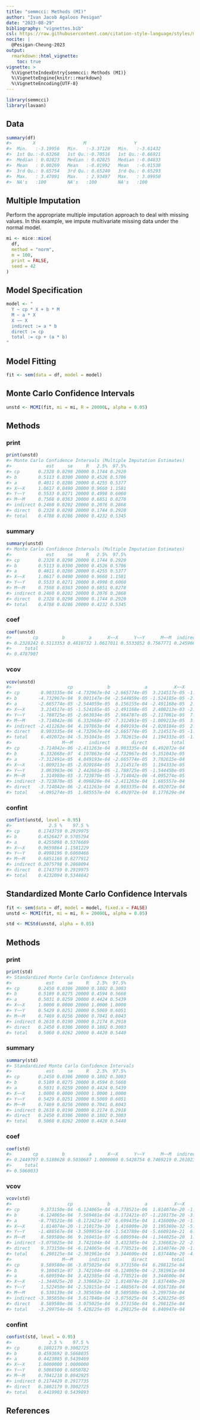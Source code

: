 ```yaml
---
title: "semmcci: Methods (MI)"
author: "Ivan Jacob Agaloos Pesigan"
date: "2023-08-29"
bibliography: "vignettes.bib"
csl: https://raw.githubusercontent.com/citation-style-language/styles/master/apa.csl
nocite: |
  @Pesigan-Cheung-2023
output:
  rmarkdown::html_vignette:
    toc: true
vignette: >
  %\VignetteIndexEntry{semmcci: Methods (MI)}
  %\VignetteEngine{knitr::rmarkdown}
  %\VignetteEncoding{UTF-8}
---
```


<!-- vignettes/methods-mc-mi.Rmd is generated from .setup/vignettes/methods-mc-mi.Rmd.orig. Please edit that file -->






```r
library(semmcci)
library(lavaan)
```

## Data




```r
summary(df)
#>        X                  M                  Y           
#>  Min.   :-3.19956   Min.   :-3.37128   Min.   :-3.61432  
#>  1st Qu.:-0.63268   1st Qu.:-0.70516   1st Qu.:-0.66921  
#>  Median : 0.02823   Median : 0.02825   Median :-0.04833  
#>  Mean   : 0.00269   Mean   :-0.01992   Mean   :-0.01538  
#>  3rd Qu.: 0.65754   3rd Qu.: 0.65240   3rd Qu.: 0.65293  
#>  Max.   : 3.47091   Max.   : 2.93497   Max.   : 3.09950  
#>  NA's   :100        NA's   :100        NA's   :100
```

## Multiple Imputation

Perform the appropriate multiple imputation approach to deal with missing values.
In this example, we impute multivariate missing data under the normal model.


```r
mi <- mice::mice(
  df,
  method = "norm",
  m = 100,
  print = FALSE,
  seed = 42
)
```

## Model Specification


```r
model <- "
  Y ~ cp * X + b * M
  M ~ a * X
  X ~~ X
  indirect := a * b
  direct := cp
  total := cp + (a * b)
"
```

## Model Fitting


```r
fit <- sem(data = df, model = model)
```

## Monte Carlo Confidence Intervals


```r
unstd <- MCMI(fit, mi = mi, R = 20000L, alpha = 0.05)
```

## Methods

### print


```r
print(unstd)
#> Monte Carlo Confidence Intervals (Multiple Imputation Estimates)
#>             est     se     R   2.5%  97.5%
#> cp       0.2328 0.0298 20000 0.1744 0.2920
#> b        0.5113 0.0300 20000 0.4526 0.5706
#> a        0.4811 0.0286 20000 0.4255 0.5377
#> X~~X     1.0617 0.0490 20000 0.9660 1.1581
#> Y~~Y     0.5533 0.0271 20000 0.4998 0.6060
#> M~~M     0.7568 0.0363 20000 0.6851 0.8278
#> indirect 0.2460 0.0202 20000 0.2076 0.2868
#> direct   0.2328 0.0298 20000 0.1744 0.2920
#> total    0.4788 0.0286 20000 0.4232 0.5345
```

### summary


```r
summary(unstd)
#> Monte Carlo Confidence Intervals (Multiple Imputation Estimates)
#>             est     se     R   2.5%  97.5%
#> cp       0.2328 0.0298 20000 0.1744 0.2920
#> b        0.5113 0.0300 20000 0.4526 0.5706
#> a        0.4811 0.0286 20000 0.4255 0.5377
#> X~~X     1.0617 0.0490 20000 0.9660 1.1581
#> Y~~Y     0.5533 0.0271 20000 0.4998 0.6060
#> M~~M     0.7568 0.0363 20000 0.6851 0.8278
#> indirect 0.2460 0.0202 20000 0.2076 0.2868
#> direct   0.2328 0.0298 20000 0.1744 0.2920
#> total    0.4788 0.0286 20000 0.4232 0.5345
```

### coef


```r
coef(unstd)
#>        cp         b         a      X~~X      Y~~Y      M~~M  indirect    direct 
#> 0.2328242 0.5113353 0.4810732 1.0617011 0.5533052 0.7567771 0.2459664 0.2328242 
#>     total 
#> 0.4787907
```

### vcov


```r
vcov(unstd)
#>                     cp             b             a          X~~X          Y~~Y
#> cp        8.903335e-04 -4.732967e-04 -2.665774e-05  3.214517e-05 -1.788725e-05
#> b        -4.732967e-04  9.001147e-04 -2.544059e-05 -1.524185e-05 -2.663034e-05
#> a        -2.665774e-05 -2.544059e-05  8.156155e-04 -2.491168e-05  2.984787e-05
#> X~~X      3.214517e-05 -1.524185e-05 -2.491168e-05  2.400213e-03 -2.117061e-05
#> Y~~Y     -1.788725e-05 -2.663034e-05  2.984787e-05 -2.117061e-05  7.341830e-04
#> M~~M     -3.714042e-06  6.332668e-07 -7.312491e-05 -1.009213e-05  3.063983e-06
#> indirect -2.411263e-04  4.197863e-04  4.049193e-04 -2.020184e-05  2.442661e-06
#> direct    8.903335e-04 -4.732967e-04 -2.665774e-05  3.214517e-05 -1.788725e-05
#> total     6.492072e-04 -5.351043e-05  3.782615e-04  1.194333e-05 -1.544458e-05
#>                   M~~M      indirect        direct         total
#> cp       -3.714042e-06 -2.411263e-04  8.903335e-04  6.492072e-04
#> b         6.332668e-07  4.197863e-04 -4.732967e-04 -5.351043e-05
#> a        -7.312491e-05  4.049193e-04 -2.665774e-05  3.782615e-04
#> X~~X     -1.009213e-05 -2.020184e-05  3.214517e-05  1.194333e-05
#> Y~~Y      3.063983e-06  2.442661e-06 -1.788725e-05 -1.544458e-05
#> M~~M      1.314980e-03 -3.723870e-05 -3.714042e-06 -4.095274e-05
#> indirect -3.723870e-05  4.096820e-04 -2.411263e-04  1.685557e-04
#> direct   -3.714042e-06 -2.411263e-04  8.903335e-04  6.492072e-04
#> total    -4.095274e-05  1.685557e-04  6.492072e-04  8.177629e-04
```

### confint


```r
confint(unstd, level = 0.95)
#>              2.5 %    97.5 %
#> cp       0.1743759 0.2919975
#> b        0.4526427 0.5705794
#> a        0.4255098 0.5376689
#> X~~X     0.9659864 1.1581229
#> Y~~Y     0.4998196 0.6060466
#> M~~M     0.6851166 0.8277912
#> indirect 0.2075798 0.2868094
#> direct   0.1743759 0.2919975
#> total    0.4232094 0.5344842
```

## Standardized Monte Carlo Confidence Intervals


```r
fit <- sem(data = df, model = model, fixed.x = FALSE)
unstd <- MCMI(fit, mi = mi, R = 20000L, alpha = 0.05)
```


```r
std <- MCStd(unstd, alpha = 0.05)
```

## Methods

### print


```r
print(std)
#> Standardized Monte Carlo Confidence Intervals
#>             est     se     R   2.5%  97.5%
#> cp       0.2450 0.0306 20000 0.1802 0.3003
#> b        0.5189 0.0275 20000 0.4594 0.5668
#> a        0.5031 0.0259 20000 0.4424 0.5439
#> X~~X     1.0000 0.0000 20000 1.0000 1.0000
#> Y~~Y     0.5429 0.0251 20000 0.5069 0.6051
#> M~~M     0.7469 0.0256 20000 0.7041 0.8043
#> indirect 0.2610 0.0190 20000 0.2174 0.2918
#> direct   0.2450 0.0306 20000 0.1802 0.3003
#> total    0.5060 0.0262 20000 0.4420 0.5440
```

### summary


```r
summary(std)
#> Standardized Monte Carlo Confidence Intervals
#>             est     se     R   2.5%  97.5%
#> cp       0.2450 0.0306 20000 0.1802 0.3003
#> b        0.5189 0.0275 20000 0.4594 0.5668
#> a        0.5031 0.0259 20000 0.4424 0.5439
#> X~~X     1.0000 0.0000 20000 1.0000 1.0000
#> Y~~Y     0.5429 0.0251 20000 0.5069 0.6051
#> M~~M     0.7469 0.0256 20000 0.7041 0.8043
#> indirect 0.2610 0.0190 20000 0.2174 0.2918
#> direct   0.2450 0.0306 20000 0.1802 0.3003
#> total    0.5060 0.0262 20000 0.4420 0.5440
```

### coef


```r
coef(std)
#>        cp         b         a      X~~X      Y~~Y      M~~M  indirect    direct 
#> 0.2449797 0.5188628 0.5030687 1.0000000 0.5428754 0.7469219 0.2610236 0.2449797 
#>     total 
#> 0.5060033
```

### vcov


```r
vcov(std)
#>                     cp             b             a          X~~X          Y~~Y
#> cp        9.373150e-04 -6.124065e-04 -8.778521e-06  1.814074e-20 -1.488567e-04
#> b        -6.124065e-04  7.569461e-04 -8.172421e-07 -1.210173e-20 -3.509955e-04
#> a        -8.778521e-06 -8.172421e-07  6.699435e-04  1.416009e-20 -1.543789e-04
#> X~~X      1.814074e-20 -1.210173e-20  1.416009e-20  1.195369e-32 -5.660914e-21
#> Y~~Y     -1.488567e-04 -3.509955e-04 -1.543789e-04 -5.660914e-21  6.285985e-04
#> M~~M      8.589580e-06  9.160451e-07 -6.609594e-04 -1.344025e-20  1.522450e-04
#> indirect -3.075025e-04  3.742104e-04  3.432385e-04  2.336682e-22 -2.528151e-04
#> direct    9.373150e-04 -6.124065e-04 -8.778521e-06  1.814074e-20 -1.488567e-04
#> total     6.298125e-04 -2.381961e-04  3.344600e-04  1.837440e-20 -4.016718e-04
#>                   M~~M      indirect        direct         total
#> cp        8.589580e-06 -3.075025e-04  9.373150e-04  6.298125e-04
#> b         9.160451e-07  3.742104e-04 -6.124065e-04 -2.381961e-04
#> a        -6.609594e-04  3.432385e-04 -8.778521e-06  3.344600e-04
#> X~~X     -1.344025e-20  2.336682e-22  1.814074e-20  1.837440e-20
#> Y~~Y      1.522450e-04 -2.528151e-04 -1.488567e-04 -4.016718e-04
#> M~~M      6.530139e-04 -3.385650e-04  8.589580e-06 -3.299754e-04
#> indirect -3.385650e-04  3.617848e-04 -3.075025e-04  5.428225e-05
#> direct    8.589580e-06 -3.075025e-04  9.373150e-04  6.298125e-04
#> total    -3.299754e-04  5.428225e-05  6.298125e-04  6.840947e-04
```

### confint


```r
confint(std, level = 0.95)
#>              2.5 %    97.5 %
#> cp       0.1802179 0.3002725
#> b        0.4593692 0.5668035
#> a        0.4423885 0.5439469
#> X~~X     1.0000000 1.0000000
#> Y~~Y     0.5068500 0.6050782
#> M~~M     0.7041218 0.8042925
#> indirect 0.2174429 0.2917735
#> direct   0.1802179 0.3002725
#> total    0.4419903 0.5439893
```

## References
